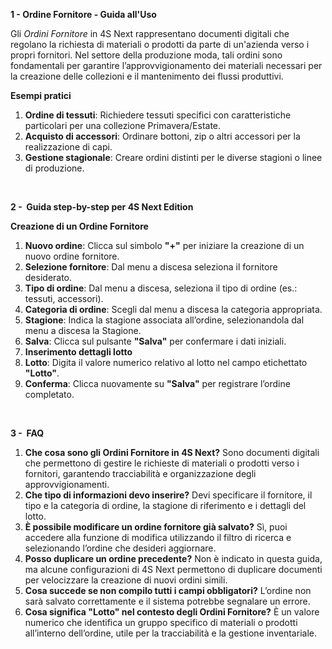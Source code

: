 **1 - Ordine Fornitore - Guida all'Uso**

Gli *Ordini Fornitore* in 4S Next rappresentano documenti digitali che regolano la richiesta di materiali o prodotti da parte di un'azienda verso i propri fornitori. Nel settore della produzione moda, tali ordini sono fondamentali per garantire l’approvvigionamento dei materiali necessari per la creazione delle collezioni e il mantenimento dei flussi produttivi.

**Esempi pratici**

1. **Ordine di tessuti**: Richiedere tessuti specifici con caratteristiche particolari per una collezione Primavera/Estate.
2. **Acquisto di accessori**: Ordinare bottoni, zip o altri accessori per la realizzazione di capi.
3. **Gestione stagionale**: Creare ordini distinti per le diverse stagioni o linee di produzione.

 

**2 -  Guida step-by-step per 4S Next Edition**

**Creazione di un Ordine Fornitore**

1. **Nuovo ordine**: Clicca sul simbolo **"+"** per iniziare la creazione di un nuovo ordine fornitore.
2. **Selezione fornitore**: Dal menu a discesa seleziona il fornitore desiderato.
3. **Tipo di ordine**: Dal menu a discesa, seleziona il tipo di ordine (es.: tessuti, accessori).
4. **Categoria di ordine**: Scegli dal menu a discesa la categoria appropriata.
5. **Stagione**: Indica la stagione associata all’ordine, selezionandola dal menu a discesa la Stagione.
6. **Salva**: Clicca sul pulsante **"Salva"** per confermare i dati iniziali.
7. **Inserimento dettagli lotto**
8. **Lotto**: Digita il valore numerico relativo al lotto nel campo etichettato **"Lotto"**.
9. **Conferma**: Clicca nuovamente su **"Salva"** per registrare l’ordine completato.

 

**3 -  FAQ**

1. **Che cosa sono gli Ordini Fornitore in 4S Next?** Sono documenti digitali che permettono di gestire le richieste di materiali o prodotti verso i fornitori, garantendo tracciabilità e organizzazione degli approvvigionamenti.
2. **Che tipo di informazioni devo inserire?** Devi specificare il fornitore, il tipo e la categoria di ordine, la stagione di riferimento e i dettagli del lotto.
3. **È possibile modificare un ordine fornitore già salvato?** Sì, puoi accedere alla funzione di modifica utilizzando il filtro di ricerca e selezionando l’ordine che desideri aggiornare.
4. **Posso duplicare un ordine precedente?** Non è indicato in questa guida, ma alcune configurazioni di 4S Next permettono di duplicare documenti per velocizzare la creazione di nuovi ordini simili.
5. **Cosa succede se non compilo tutti i campi obbligatori?** L’ordine non sarà salvato correttamente e il sistema potrebbe segnalare un errore.
6. **Cosa significa "Lotto" nel contesto degli Ordini Fornitore?** È un valore numerico che identifica un gruppo specifico di materiali o prodotti all’interno dell’ordine, utile per la tracciabilità e la gestione inventariale.